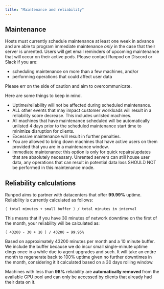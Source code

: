```yaml
---
title: "Maintenance and reliability"
---
```


## Maintenance

Hosts must currently schedule maintenance at least one week in advance and are able to program immediate maintenance *only* in the case that their server is unrented. Users will get email reminders of upcoming maintenance that will occur on their active pods. Please contact Runpod on Discord or Slack if you are:

* scheduling maintenance on more than a few machines, and/or
* performing operations that could affect user data

Please err on the side of caution and aim to overcommunicate.

Here are some things to keep in mind.

* Uptime/reliability will not be affected during scheduled maintenance.
* ALL other events that may impact customer workloads will result in a reliability score decrease. This includes unlisted machines.
* All machines that have maintenance scheduled will be automatically unlisted 4 days prior to the scheduled maintenance start time to minimize disruption for clients.
* Excessive maintenance will result in further penalties.
* You are allowed to bring down machines that have active users on them provided that you are in a maintenance window.
* Immediate maintenance: this option is only for quick repairs/updates that are absolutely necessary. Unrented servers can still house user data, any operations that can result in potential data loss SHOULD NOT be performed in this maintenance mode.

## Reliability calculations

Runpod aims to partner with datacenters that offer **99.99%** uptime. Reliability is currently calculated as follows:

`( total minutes + small buffer ) / total minutes in interval`

This means that if you have 30 minutes of network downtime on the first of the month, your reliability will be calculated as:

`( 43200 - 30 + 10 ) / 43200 = 99.95%`

Based on approximately 43200 minutes per month and a 10 minute buffer. We include the buffer because we do incur small single-minute uptime dings once in a while due to agent upgrades and such. It will take an entire month to regenerate back to 100% uptime given no further downtimes in the month, considering it it calculated based on a 30 days rolling window.

Machines with less than **98%** reliability are **automatically removed** from the available GPU pool and can only be accessed by clients that already had their data on it.
